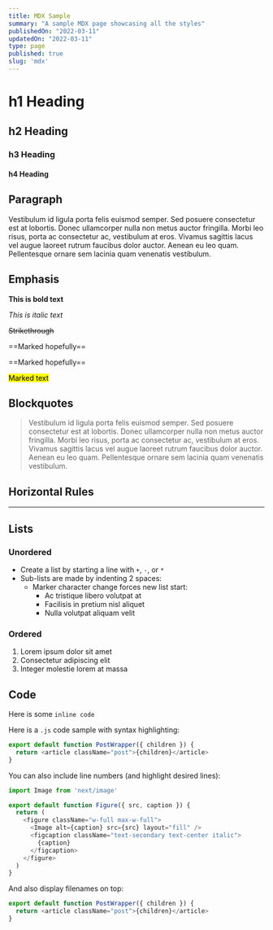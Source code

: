 ```yaml
---
title: MDX Sample
summary: "A sample MDX page showcasing all the styles"
publishedOn: "2022-03-11"
updatedOn: "2022-03-11"
type: page
published: true
slug: 'mdx'
---
```


# h1 Heading
## h2 Heading
### h3 Heading
#### h4 Heading

## Paragraph

Vestibulum id ligula porta felis euismod semper. Sed posuere consectetur est at lobortis. Donec ullamcorper nulla non metus auctor fringilla. Morbi leo risus, porta ac consectetur ac, vestibulum at eros. Vivamus sagittis lacus vel augue laoreet rutrum faucibus dolor auctor. Aenean eu leo quam. Pellentesque ornare sem lacinia quam venenatis vestibulum.


## Emphasis

**This is bold text**

*This is italic text*

~~Strikethrough~~

==Marked hopefully==

==Marked hopefully==

<mark>Marked text</mark>


## Blockquotes


> Vestibulum id ligula porta felis euismod semper. Sed posuere consectetur est at lobortis. Donec ullamcorper nulla non metus auctor fringilla. Morbi leo risus, porta ac consectetur ac, vestibulum at eros. Vivamus sagittis lacus vel augue laoreet rutrum faucibus dolor auctor. Aenean eu leo quam. Pellentesque ornare sem lacinia quam venenatis vestibulum.


## Horizontal Rules

___


## Lists

### Unordered

- Create a list by starting a line with `+`, `-`, or `*`
- Sub-lists are made by indenting 2 spaces:
  - Marker character change forces new list start:
    - Ac tristique libero volutpat at
    - Facilisis in pretium nisl aliquet
    - Nulla volutpat aliquam velit

### Ordered

1. Lorem ipsum dolor sit amet
2. Consectetur adipiscing elit
3. Integer molestie lorem at massa


## Code


Here is some `inline code`

Here is a `.js` code sample with syntax highlighting:

```js
export default function PostWrapper({ children }) {
  return <article className="post">{children}</article>
}
```

You can also include line numbers (and highlight desired lines):

```js showLineNumbers {3, 7-9}
import Image from 'next/image'

export default function Figure({ src, caption }) {
  return (
    <figure className="w-full max-w-full">
      <Image alt={caption} src={src} layout="fill" />
      <figcaption className="text-secondary text-center italic">
        {caption}
      </figcaption>
    </figure>
  )
}
```

And also display filenames on top:

```js:PostWrapper.js showLineNumbers
export default function PostWrapper({ children }) {
  return <article className="post">{children}</article>
}
```
